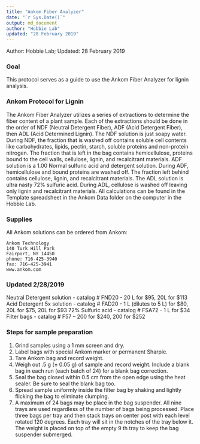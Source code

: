 ```yaml
---
title: "Ankom Fiber Analyzer"
date: "`r Sys.Date()`"
output: md_document
author: "Hobbie Lab"
updated: "28 February 2019"
---
```

Author: Hobbie Lab; Updated: 28 February 2019

### Goal

This protocol serves as a guide to use the Ankom Fiber Analyzer for lignin analysis.

### Ankom Protocol for Lignin

The Ankom Fiber Analyzer utilizes a series of extractions to determine the fiber 
content of a plant sample. Each of the extractions should be done in the order 
of NDF (Neutral Detergent Fiber), ADF (Acid Detergent Fiber), then ADL 
(Acid Determined Lignin). The NDF solution is just soapy water. During NDF, 
the fraction that is washed off contains soluble cell contents like carbohydrates, 
lipids, pectin, starch, soluble proteins and non-protein nitrogen. The fraction 
that is left in the bag contains hemicellulose, proteins bound to the cell walls, 
cellulose, lignin, and recalcitrant materials. ADF solution is a 1.00 Normal 
sulfuric acid and detergent solution. During ADF, hemicellulose and bound proteins 
are washed off. The fraction left behind contains cellulose, lignin, and recalcitrant 
materials. The ADL solution is ultra nasty 72% sulfuric acid. During ADL, 
cellulose is washed off leaving only lignin and recalcitrant materials.  All 
calculations can be found in the Template spreadsheet in the Ankom Data folder 
on the computer in the Hobbie Lab.

### Supplies
All Ankom solutions can be ordered from Ankom:

```
Ankom Technology
140 Turk Hill Park
Fairport, NY 14450
phone: 716-425-3940
fax: 716-425-3941
www.ankom.com
```

### Updated 2/28/2019
Neutral Detergent solution - catalog # FND20 - 20 L for $95, 20L for $113
Acid Detergent 5x solution - catalog # FAD20 - 1 L (dilutes to 5 L) for $80, 20L for $75, 20L for $93
72% Sulfuric acid - catalog # FSA72 - 1 L for $34
Filter bags - catalog # F57 – 200 for $240, 200 for $252

### Steps for sample preparation

1. Grind samples using a 1 mm screen and dry.
2. Label bags with special Ankom marker or permanent Sharpie.
3. Tare Ankom bag and record weight.
4. Weigh out .5 g (± 0.05 g) of sample and record weight. Include a blank bag in 
each run (each batch of 24) for a blank bag correction.
5. Seal the bag closed within 0.5 cm from the open edge using the heat sealer. 
Be sure to seal the blank bag too.
6. Spread sample uniformly inside the filter bag by shaking and lightly flicking 
the bag to eliminate clumping.
7. A maximum of 24 bags may be place in the bag suspender. All nine trays are 
used regardless of the number of bags being processed. Place three bags per tray 
and then stack trays on center post with each level rotated 120 degrees. Each 
tray will sit in the notches of the tray below it. The weight is placed on top 
of the empty 9 th tray to keep the bag suspender submerged.